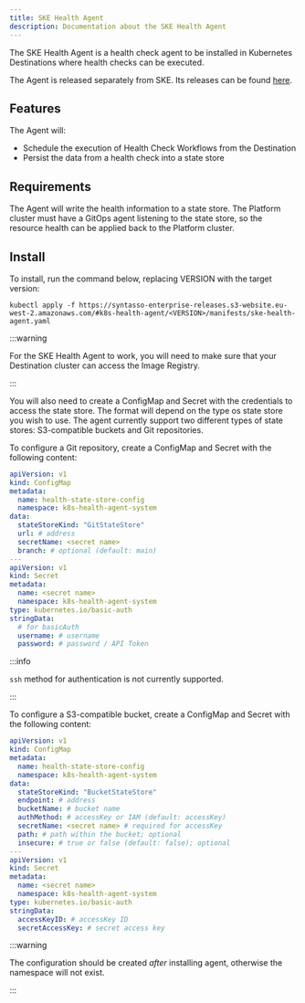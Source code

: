 ```yaml
---
title: SKE Health Agent
description: Documentation about the SKE Health Agent
---
```


The SKE Health Agent is a health check agent to be installed in Kubernetes Destinations where health checks can be executed. 

The Agent is released separately from SKE. Its releases can be found [here](../releases/ske-health-agent).

## Features

The Agent will:

* Schedule the execution of Health Check Workflows from the Destination
* Persist the data from a health check into a state store

## Requirements

The Agent will write the health information to a state store. The Platform cluster must have a GitOps agent listening to the state store, so the resource health can be applied back to the Platform cluster.

## Install

To install, run the command below, replacing VERSION with the target version:

```
kubectl apply -f https://syntasso-enterprise-releases.s3-website.eu-west-2.amazonaws.com/#k8s-health-agent/<VERSION>/manifests/ske-health-agent.yaml
```

:::warning

For the SKE Health Agent to work, you will need to make sure that your Destination cluster can access the Image Registry.

:::

You will also need to create a ConfigMap and Secret with the credentials to access the state store. The format will depend on the type os state store you wish to use. The agent currently support two different types of state stores: S3-compatible buckets and Git repositories.

To configure a Git repository, create a ConfigMap and Secret with the following content:

```yaml
apiVersion: v1
kind: ConfigMap
metadata:
  name: health-state-store-config
  namespace: k8s-health-agent-system
data:
  stateStoreKind: "GitStateStore"
  url: # address
  secretName: <secret name>
  branch: # optional (default: main)
---
apiVersion: v1
kind: Secret
metadata:
  name: <secret name>
  namespace: k8s-health-agent-system
type: kubernetes.io/basic-auth
stringData:
  # for basicAuth
  username: # username
  password: # password / API Token
```

:::info

`ssh` method for authentication is not currently supported.

:::

To configure a S3-compatible bucket, create a ConfigMap and Secret with the following content:

```yaml
apiVersion: v1
kind: ConfigMap
metadata:
  name: health-state-store-config 
  namespace: k8s-health-agent-system
data:
  stateStoreKind: "BucketStateStore"
  endpoint: # address
  bucketName: # bucket name
  authMethod: # accessKey or IAM (default: accessKey)
  secretName: <secret name> # required for accessKey
  path: # path within the bucket; optional
  insecure: # true or false (default: false); optional
---
apiVersion: v1
kind: Secret
metadata:
  name: <secret name>
  namespace: k8s-health-agent-system
type: kubernetes.io/basic-auth
stringData:
  accessKeyID: # accessKey ID
  secretAccessKey: # secret access key
```

:::warning

The configuration should be created _after_ installing agent, otherwise the namespace will not exist.

:::